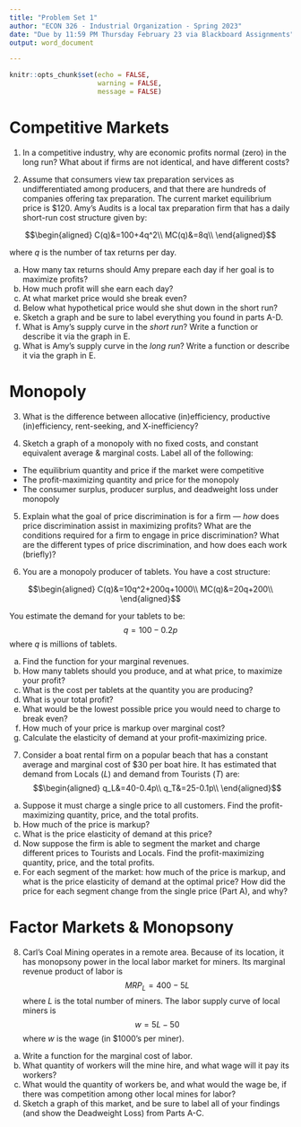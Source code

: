 ```yaml
---
title: "Problem Set 1"
author: "ECON 326 - Industrial Organization - Spring 2023"
date: "Due by 11:59 PM Thursday February 23 via Blackboard Assignments"
output: word_document

---
```


```r
knitr::opts_chunk$set(echo = FALSE,
                      warning = FALSE,
                      message = FALSE)
```

# Competitive Markets

1. In a competitive industry, why are economic profits normal (zero) in the long run? What about if firms are not identical, and have different costs?

\clearpage

2. Assume that consumers view tax preparation services as undifferentiated among producers, and that there are hundreds of companies offering tax preparation. The current market equilibrium price is $120. Amy's Audits is a local tax preparation firm that has a daily short-run cost structure given by:

$$\begin{aligned}
C(q)&=100+4q^2\\
MC(q)&=8q\\
\end{aligned}$$

where $q$ is the number of tax returns per day.

a. How many tax returns should Amy prepare each day if her goal is to maximize profits?
b. How much profit will she earn each day?
c. At what market price would she break even?
d. Below what hypothetical price would she shut down in the short run?
e. Sketch a graph and be sure to label everything you found in parts A-D.
f. What is Amy's supply curve in the *short run*? Write a function or describe it via the graph in E.
g. What is Amy's supply curve in the *long run*? Write a function or describe it via the graph in E.

\clearpage

# Monopoly

3. What is the difference between allocative (in)efficiency, productive (in)efficiency, rent-seeking, and X-inefficiency?

\vspace{3in}

4. Sketch a graph of a monopoly with no fixed costs, and constant equivalent average & marginal costs. Label all of the following:

- The equilibrium quantity and price if the market were competitive
- The profit-maximizing quantity and price for the monopoly
- The consumer surplus, producer surplus, and deadweight loss under monopoly

\clearpage

5. Explain what the goal of price discrimination is for a firm — *how* does price discrimination assist in maximizing profits? What are the conditions required for a firm to engage in price discrimination? What are the different types of price discrimination, and how does each work (briefly)?


\clearpage 

6. You are a monopoly producer of tablets. You have a cost structure: 

$$\begin{aligned}
C(q)&=10q^2+200q+1000\\
MC(q)&=20q+200\\
\end{aligned}$$

You estimate the demand for your tablets to be: 
$$q=100-0.2p$$
where $q$ is millions of tablets. 

a. Find the function for your marginal revenues.
b. How many tablets should you produce, and at what price, to maximize your profit?
c. What is the cost per tablets at the quantity you are producing?
d. What is your total profit?
e. What would be the lowest possible price you would need to charge to break even?
f. How much of your price is markup over marginal cost?
g. Calculate the elasticity of demand at your profit-maximizing price. 

\clearpage

7. Consider a boat rental firm on a popular beach that has a constant average and marginal cost of $30 per boat hire. It has estimated that demand from Locals $(L)$ and demand from Tourists $(T)$ are:
$$\begin{aligned}
q_L&=40-0.4p\\
q_T&=25-0.1p\\
\end{aligned}$$

a. Suppose it must charge a single price to all customers. Find the profit-maximizing quantity, price, and the total profits.
b. How much of the price is markup?
c. What is the price elasticity of demand at this price?
d. Now suppose the firm is able to segment the market and charge different prices to Tourists and Locals. Find the profit-maximizing quantity, price, and the total profits.
e. For each segment of the market: how much of the price is markup, and what is the price elasticity of demand at the optimal price? How did the price for each segment change from the single price (Part A), and why?


\clearpage

# Factor Markets & Monopsony

8. Carl's Coal Mining operates in a remote area. Because of its location, it has monopsony power in the local labor market for miners. Its marginal revenue product of labor is
$$MRP_L = 400-5L$$
where $L$ is the total number of miners. The labor supply curve of local miners is
$$w = 5L-50$$
where $w$ is the wage (in $1000's per miner).

a. Write a function for the marginal cost of labor.
b. What quantity of workers will the mine hire, and what wage will it pay its workers?
c. What would the quantity of workers be, and what would the wage be, if there was competition among other local mines for labor?
d. Sketch a graph of this market, and be sure to label all of your findings (and show the Deadweight Loss) from Parts A-C.
